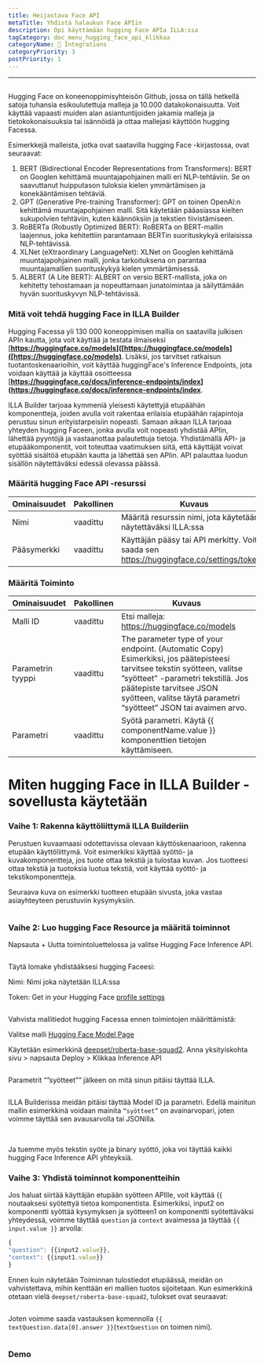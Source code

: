```yaml
---
title: Heijastava Face API
metaTitle: Yhdistä halaukun Face APIin
description: Opi käyttämään hugging Face APIa ILLA:ssa
tagCategory: doc_menu_hugging_face_api_klikkaa
categoryName: 🔨 Integrations
categoryPriority: 3
postPriority: 1
---
```


* * *

## <Heading hidden>Hyljellä Face API</Heading>

Hugging Face on koneenoppimisyhteisön Github, jossa on tällä hetkellä satoja tuhansia esikoulutettuja malleja ja 10.000 datakokonaisuutta. Voit käyttää vapaasti muiden alan asiantuntijoiden jakamia malleja ja tietokokonaisuuksia tai isännöidä ja ottaa mallejasi käyttöön hugging Facessa.

Esimerkkejä malleista, jotka ovat saatavilla hugging Face -kirjastossa, ovat seuraavat:

1.  BERT (Bidirectional Encoder Representations from Transformers): BERT on Googlen kehittämä muuntajapohjainen malli eri NLP-tehtäviin. Se on saavuttanut huipputason tuloksia kielen ymmärtämisen ja konekääntämisen tehtäviä.
2.  GPT (Generative Pre-training Transformer): GPT on toinen OpenAI:n kehittämä muuntajapohjainen malli. Sitä käytetään pääasiassa kielten sukupolvien tehtäviin, kuten käännöksiin ja tekstien tiivistämiseen.
3.  RoBERTa (Robustly Optimized BERT): RoBERTa on BERT-mallin laajennus, joka kehitettiin parantamaan BERTin suorituskykyä erilaisissa NLP-tehtävissä.
4.  XLNet (eXtraordinary LanguageNet): XLNet on Googlen kehittämä muuntajapohjainen malli, jonka tarkoituksena on parantaa muuntajamallien suorituskykyä kielen ymmärtämisessä.
5.  ALBERT (A Lite BERT): ALBERT on versio BERT-mallista, joka on kehitetty tehostamaan ja nopeuttamaan junatoimintaa ja säilyttämään hyvän suorituskyvyn NLP-tehtävissä.

### Mitä voit tehdä hugging Face in ILLA Builder

Hugging Facessa yli 130 000 koneoppimisen mallia on saatavilla julkisen APIn kautta, jota voit käyttää ja testata ilmaiseksi \[**<https://huggingface.co/models>]([https://huggingface.co/models]([https://huggingface.co/models)**. Lisäksi, jos tarvitset ratkaisun tuotantoskenaarioihin, voit käyttää huggingFace's Inference Endpoints, jota voidaan käyttää ja käyttää osoitteessa \[**<https://huggingface.co/docs/inference-endpoints/index>](<https://huggingface.co/docs/inference-endpoints/index>**.

ILLA Builder tarjoaa kymmeniä yleisesti käytettyjä etupäähän komponentteja, joiden avulla voit rakentaa erilaisia etupäähän rajapintoja perustuu sinun erityistarpeisiin nopeasti. Samaan aikaan ILLA tarjoaa yhteyden hugging Faceen, jonka avulla voit nopeasti yhdistää APIin, lähettää pyyntöjä ja vastaanottaa palautettuja tietoja. Yhdistämällä API- ja etupääkomponentit, voit toteuttaa vaatimuksen siitä, että käyttäjät voivat syöttää sisältöä etupään kautta ja lähettää sen APIin. API palauttaa luodun sisällön näytettäväksi edessä olevassa päässä.

### Määritä hugging Face API -resurssi

| Ominaisuudet | Pakollinen | Kuvaus                                                                                    |
| ------------ | ---------- | ----------------------------------------------------------------------------------------- |
| Nimi         | vaadittu   | Määritä resurssin nimi, jota käytetään näytettäväksi ILLA:ssa                             |
| Pääsymerkki  | vaadittu   | Käyttäjän pääsy tai API merkitty. Voit saada sen https://huggingface.co/settings/tokens.  |

### Määritä Toiminto

| Ominaisuudet      | Pakollinen | Kuvaus                                                                                                                                                                                                                                                      |
| ----------------- | ---------- | ----------------------------------------------------------------------------------------------------------------------------------------------------------------------------------------------------------------------------------------------------------- |
| Malli ID          | vaadittu   | Etsi malleja: https://huggingface.co/models                                                                                                                                                                                                                 |
| Parametrin tyyppi | vaadittu   | The parameter type of your endpoint. (Automatic Copy) Esimerkiksi, jos päätepisteesi tarvitsee tekstin syötteen, valitse ”syötteet” -parametri tekstillä. Jos päätepiste tarvitsee JSON syötteen, valitse täytä parametri “syötteet” JSON tai avaimen arvo. |
| Parametri         | vaadittu   | Syötä parametri. Käytä {{ componentName.value }} komponenttien tietojen käyttämiseen.                                                                                                                                                                       |

# Miten hugging Face in ILLA Builder -sovellusta käytetään

### Vaihe 1: Rakenna käyttöliittymä ILLA Builderiin

Perustuen kuvaamaasi odotettavissa olevaan käyttöskenaarioon, rakenna etupään käyttöliittymä. Voit esimerkiksi käyttää syöttö- ja kuvakomponentteja, jos tuote ottaa tekstiä ja tulostaa kuvan. Jos tuotteesi ottaa tekstiä ja tuotoksia luotua tekstiä, voit käyttää syöttö- ja tekstikomponentteja.

Seuraava kuva on esimerkki tuotteen etupään sivusta, joka vastaa asiayhteyteen perustuviin kysymyksiin.

<img src='https://cdn.illacloud.com/official-website/img/docs/connect/hfapi1.png' alt="" />

### Vaihe 2: Luo hugging Face Resource ja määritä toiminnot

Napsauta + Uutta toimintoluettelossa ja valitse Hugging Face Inference API.

<img src='https://cdn.illacloud.com/official-website/img/docs/connect/hfapi2.png' alt="" />

Täytä lomake yhdistääksesi hugging Faceesi:

Nimi: Nimi joka näytetään ILLA:ssa

Token: Get in your Hugging Face [profile settings]([https://huggingface.co/settings/tokens](https://huggingface.co/settings/tokens))

<img src='https://cdn.illacloud.com/official-website/img/docs/connect/hfapi3.png' alt="" />

Vahvista mallitiedot hugging Facessa ennen toimintojen määrittämistä:

Valitse malli [Hugging Face Model Page]([https://huggingface.co/models](https://huggingface.co/models))

Käytetään esimerkkinä [deepset/roberta-base-squad2]([https://huggingface.co/deepset/roberta-base-squad2](https://huggingface.co/deepset/roberta-base-squad2)). Anna yksityiskohta sivu > napsauta Deploy > Klikkaa Inference API

<img src='https://cdn.illacloud.com/official-website/img/docs/connect/hfapi4.png' alt="" />

Parametrit “”syötteet”” jälkeen on mitä sinun pitäisi täyttää ILLA. 

<img src='https://cdn.illacloud.com/official-website/img/docs/connect/hfapi5.png' alt="" />

ILLA Builderissa meidän pitäisi täyttää Model ID ja parametri. Edellä mainitun mallin esimerkkinä voidaan mainita `“syötteet”` on avainarvopari, joten voimme täyttää sen avausarvolla tai JSONilla. 

<img src='https://cdn.illacloud.com/official-website/img/docs/connect/hfapi6.png' alt="" />

<img src='https://cdn.illacloud.com/official-website/img/docs/connect/hfapi7.png' alt="" />

Ja tuemme myös tekstin syöte ja binary syöttö, joka voi täyttää kaikki hugging Face Inference API yhteyksiä.

### Vaihe 3: Yhdistä toiminnot komponentteihin

Jos haluat siirtää käyttäjän etupään syötteen APIlle, voit käyttää {{ noutaaksesi syötettyä tietoa komponentista. Esimerkiksi, input2 on komponentti syöttää kysymyksen ja syötteen1 on komponentti syötettäväksi yhteydessä, voimme täyttää `question` ja `context` avaimessa ja täyttää `{{ input.value }}` arvolla:

```jsx
{
"question": {{input2.value}},
"context": {{input1.value}}
}
```

Ennen kuin näytetään Toiminnan tulostiedot etupäässä, meidän on vahvistettava, mihin kenttään eri mallien tuotos sijoitetaan. Kun esimerkkinä otetaan vielä `deepset/roberta-base-squad2`, tulokset ovat seuraavat:

<img src='https://cdn.illacloud.com/official-website/img/docs/connect/hfapi8.png' alt="" />

Joten voimme saada vastauksen komennolla `{{ textQuestion.data[0].answer }}`(`textQuestion` on toimen nimi). 

<img src='https://cdn.illacloud.com/official-website/img/docs/connect/hfapi9.png' alt="" />

### Demo

<img src='https://cdn.illacloud.com/official-website/img/docs/connect/hfapi10.gif' alt="" />

<img src='https://cdn.illacloud.com/official-website/img/docs/connect/hfapi11.gif' alt="" />
